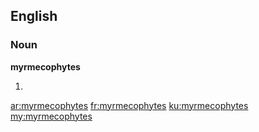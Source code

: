 ==English==

===Noun===
'''myrmecophytes'''

# {{plural of|myrmecophyte}}

[[ar:myrmecophytes]]
[[fr:myrmecophytes]]
[[ku:myrmecophytes]]
[[my:myrmecophytes]]